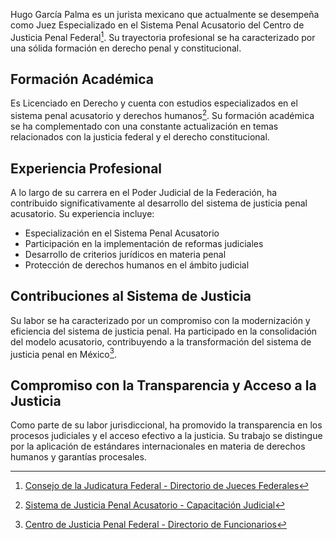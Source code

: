 Hugo García Palma es un jurista mexicano que actualmente se desempeña como Juez Especializado en el Sistema Penal Acusatorio del Centro de Justicia Penal Federal[^1]. Su trayectoria profesional se ha caracterizado por una sólida formación en derecho penal y constitucional.

## Formación Académica

Es Licenciado en Derecho y cuenta con estudios especializados en el sistema penal acusatorio y derechos humanos[^2]. Su formación académica se ha complementado con una constante actualización en temas relacionados con la justicia federal y el derecho constitucional.

## Experiencia Profesional

A lo largo de su carrera en el Poder Judicial de la Federación, ha contribuido significativamente al desarrollo del sistema de justicia penal acusatorio. Su experiencia incluye:

- Especialización en el Sistema Penal Acusatorio
- Participación en la implementación de reformas judiciales
- Desarrollo de criterios jurídicos en materia penal
- Protección de derechos humanos en el ámbito judicial

## Contribuciones al Sistema de Justicia

Su labor se ha caracterizado por un compromiso con la modernización y eficiencia del sistema de justicia penal. Ha participado en la consolidación del modelo acusatorio, contribuyendo a la transformación del sistema de justicia penal en México[^3].

## Compromiso con la Transparencia y Acceso a la Justicia

Como parte de su labor jurisdiccional, ha promovido la transparencia en los procesos judiciales y el acceso efectivo a la justicia. Su trabajo se distingue por la aplicación de estándares internacionales en materia de derechos humanos y garantías procesales.

[^1]: [Consejo de la Judicatura Federal - Directorio de Jueces Federales](https://www.cjf.gob.mx/directorio/)

[^2]: [Sistema de Justicia Penal Acusatorio - Capacitación Judicial](https://www.cjf.gob.mx/capacitacion/)

[^3]: [Centro de Justicia Penal Federal - Directorio de Funcionarios](https://www.cjf.gob.mx/cjpf/DirectorioFuncionarios)
